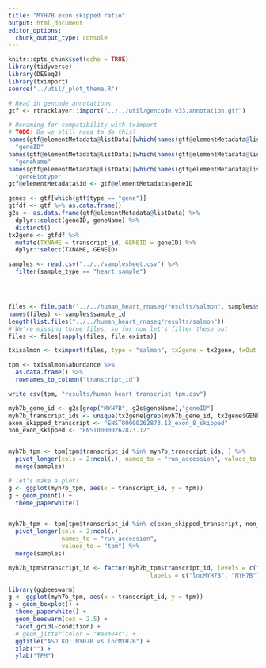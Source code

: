 ```yaml
---
title: "MYH7B exon skipped ratio"
output: html_document
editor_options: 
  chunk_output_type: console
---
```


```r
knitr::opts_chunk$set(echo = TRUE)
library(tidyverse)
library(DESeq2)
library(tximport)
source("../util/_plot_theme.R")
```

```r
# Read in gencode annotations
gtf <- rtracklayer::import("../../util/gencode.v33.annotation.gtf")

# Renaming for compatibility with tximport
# TODO: Do we still need to do this?
names(gtf@elementMetadata@listData)[which(names(gtf@elementMetadata@listData) == "gene_id")] <-
  "geneID"
names(gtf@elementMetadata@listData)[which(names(gtf@elementMetadata@listData) == "gene_name")] <-
  "geneName"
names(gtf@elementMetadata@listData)[which(names(gtf@elementMetadata@listData) == "gene_type")] <-
  "geneBiotype"
gtf@elementMetadata$id <- gtf@elementMetadata$geneID

genes <- gtf[which(gtf$type == "gene")]
gtfdf <- gtf %>% as.data.frame()
g2s <- as.data.frame(gtf@elementMetadata@listData) %>% 
  dplyr::select(geneID, geneName) %>% 
  distinct()
tx2gene <- gtfdf %>%
  mutate(TXNAME = transcript_id, GENEID = geneID) %>%
  dplyr::select(TXNAME, GENEID)
```

```r
samples <- read.csv("../../samplesheet.csv") %>%
  filter(sample_type == "heart sample")




files <- file.path("../../human_heart_rnaseq/results/salmon", samples$sample_id, "quant.sf")
names(files) <- samples$sample_id
length(list.files("../../human_heart_rnaseq/results/salmon"))
# We're missing three files, so for now let's filter these out
files <- files[sapply(files, file.exists)]

txisalmon <- tximport(files, type = "salmon", tx2gene = tx2gene, txOut = TRUE)
```

```r

tpm <- txisalmon$abundance %>%
  as.data.frame() %>%
  rownames_to_column("transcript_id")

write_csv(tpm, "results/human_heart_transcript_tpm.csv")
```

```r
myh7b_gene_id <- g2s[grep("MYH7B", g2s$geneName),"geneID"]
myh7b_transcript_ids <- unique(tx2gene[grep(myh7b_gene_id, tx2gene$GENEID), "TXNAME"])
exon_skipped_transcript <- "ENST00000262873.12_exon_8_skipped"
non_exon_skipped <- "ENST00000262873.12"


myh7b_tpm <- tpm[tpm$transcript_id %in% myh7b_transcript_ids, ] %>%
  pivot_longer(cols = 2:ncol(.), names_to = "run_accession", values_to = "tpm") %>%
  merge(samples)
```

```r
# let's make a plot!
g <- ggplot(myh7b_tpm, aes(x = transcript_id, y = tpm))
g + geom_point() +
  theme_paperwhite()


myh7b_tpm <- tpm[tpm$transcript_id %in% c(exon_skipped_transcript, non_exon_skipped), ] %>%
  pivot_longer(cols = 2:ncol(.), 
               names_to = "run_accession", 
               values_to = "tpm") %>%
  merge(samples)

myh7b_tpm$transcript_id <- factor(myh7b_tpm$transcript_id, levels = c("ENST00000262873.12_exon_8_skipped", "ENST00000262873.12"),
                                        labels = c("lncMYH7B", "MYH7B"))

library(ggbeeswarm)
g <- ggplot(myh7b_tpm, aes(x = transcript_id, y = tpm))
g + geom_boxplot() + 
  theme_paperwhite() + 
  geom_beeswarm(cex = 2.5) +
  facet_grid(~condition) +
  # geom_jitter(color = "#a8404c") + 
  ggtitle("ASO KD: MYH7B vs lncMYH7B") + 
  xlab("") +
  ylab("TPM")
```

```r

```






